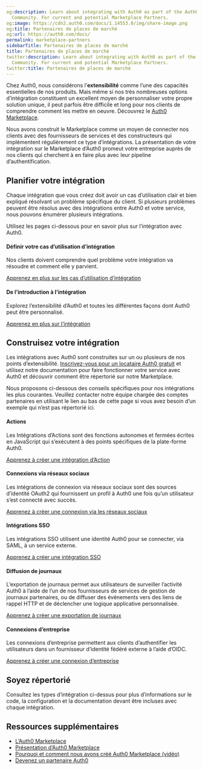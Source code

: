 ```yaml
---
og:description: Learn about integrating with Auth0 as part of the Auth0 Marketplace
  Community. For current and potential Marketplace Partners.
og:image: https://cdn2.auth0.com/docs/1.14553.0/img/share-image.png
og:title: Partenaires de places de marché
og:url: https://auth0.com/docs/
permalink: marketplace-partners
sidebarTitle: Partenaires de places de marché
title: Partenaires de places de marché
twitter:description: Learn about integrating with Auth0 as part of the Auth0 Marketplace
  Community. For current and potential Marketplace Partners.
twitter:title: Partenaires de places de marché
---
```


Chez Auth0, nous considérons l’**extensibilité** comme l’une des capacités essentielles de nos produits. Mais même si nos très nombreuses options d’intégration constituent un excellent moyen de personnaliser votre propre solution unique, il peut parfois être difficile et long pour nos clients de comprendre comment les mettre en oeuvre. Découvrez le [Auth0 Marketplace](https://marketplace.auth0.com/).

Nous avons construit le Marketplace comme un moyen de connecter nos clients avec des fournisseurs de services et des constructeurs qui implémentent régulièrement ce type d’intégrations. La présentation de votre intégration sur le Marketplace d’Auth0 promeut votre entreprise auprès de nos clients qui cherchent à en faire plus avec leur pipeline d’authentification.

## Planifier votre intégration

Chaque intégration que vous créez doit avoir un cas d’utilisation clair et bien expliqué résolvant un problème spécifique du client. Si plusieurs problèmes peuvent être résolus avec des intégrations entre Auth0 et votre service, nous pouvons énumérer plusieurs intégrations.

Utilisez les pages ci-dessous pour en savoir plus sur l’intégration avec Auth0.

#### Définir votre cas d’utilisation d’intégration

Nos clients doivent comprendre quel problème votre intégration va résoudre et comment elle y parvient.

[Apprenez en plus sur les cas d’utilisation d’intégration](/marketplace-partners/defining-an-integration-use-case)

#### De l’introduction à l’intégration

Explorez l’extensibilité d’Auth0 et toutes les différentes façons dont Auth0 peut être personnalisé.

[Apprenez en plus sur l’intégration](/marketplace-partners/introduction-to-integrating-with-auth0)

## Construisez votre intégration

Les intégrations avec Auth0 sont construites sur un ou plusieurs de nos points d’extensibilité. [Inscrivez-vous pour un locataire Auth0 gratuit](https://auth0.com/signup) et utilisez notre documentation pour faire fonctionner votre service avec Auth0 et découvrir comment être répertorié sur notre Marketplace.

Nous proposons ci-dessous des conseils spécifiques pour nos intégrations les plus courantes. Veuillez contacter notre équipe chargée des comptes partenaires en utilisant le lien au bas de cette page si vous avez besoin d’un exemple qui n’est pas répertorié ici.

#### Actions

Les Intégrations d’Actions sont des fonctions autonomes et fermées écrites en JavaScript qui s’exécutent à des points spécifiques de la plate-forme Auth0.

[Apprenez à créer une intégration d’Action](/marketplace-partners/actions-integrations-for-partners)

#### Connexions via réseaux sociaux

Les intégrations de connexion via réseaux sociaux sont des sources d’identité OAuth2 qui fournissent un profil à Auth0 une fois qu’un utilisateur s’est connecté avec succès.

[Apprenez à créer une connexion via les réseaux sociaux](/marketplace-partners/social-connections-for-partners)

#### Intégrations SSO

Les intégrations SSO utilisent une identité Auth0 pour se connecter, via SAML, à un service externe.

[Apprenez à créer une intégration SSO](/marketplace-partners/sso-integrations-for-partners)

#### Diffusion de journaux

L’exportation de journaux permet aux utilisateurs de surveiller l’activité Auth0 à l’aide de l’un de nos fournisseurs de services de gestion de journaux partenaires, ou de diffuser des événements vers des liens de rappel HTTP et de déclencher une logique applicative personnalisée.

[Apprenez à créer une exportation de journaux](https://github.com/Auth0-Marketplace/TEMPLATE-log-streaming-guide)

#### Connexions d’entreprise

Les connexions d’entreprise permettent aux clients d’authentifier les utilisateurs dans un fournisseur d’identité fédéré externe à l’aide d’OIDC.

[Apprenez à créer une connexion d’entreprise](https://github.com/Auth0-Marketplace/TEMPLATE-oidc-connection-guide)

## Soyez répertorié



Consultez les types d’intégration ci-dessus pour plus d’informations sur le code, la configuration et la documentation devant être incluses avec chaque intégration.

## Ressources supplémentaires

* [L’Auth0 Marketplace](https://marketplace.auth0.com/)
* [Présentation d’Auth0 Marketplace](https://auth0.com/blog/introducing-auth0-marketplace/)
* [Pourquoi et comment nous avons créé Auth0 Marketplace (vidéo)](https://avocadolabs.dev/recordings/why-and-how-we-built-auth0-marketplace/)
* [Devenez un partenaire Auth0](https://auth0.com/partners#form)